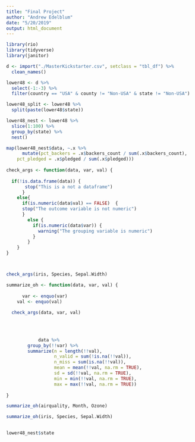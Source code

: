```yaml
---
title: "Final Project"
author: "Andrew Edelblum"
date: "5/20/2019"
output: html_document
---
```


```r
library(rio)
library(tidyverse)
library(janitor)

d <- import("./MasterKickstarter.csv", setclass = "tbl_df") %>% 
  clean_names()

lower48 <- d %>% 
  select(-1:-3) %>% 
  filter(country == "USA" & county != "Non-USA" & state != "Non-USA")     # We looked at inverse of filter to see which cases were in USA == country but were also labeled as county != Non-USA. Those cases were those that were not part of the continental US
```

```r
lower48_split <- lower48 %>% 
  split(paste(lower48$state))

lower48_nest <- lower48 %>%
  slice(1:100) %>%
  group_by(state) %>%
  nest()
```

```r
map(lower48_nest$data, ~.x %>%
      mutate(pct_backers = .x$backers_count / sum(.x$backers_count),
    pct_pledged = .x$pledged / sum(.x$pledged))) 
  
check_args <- function(data, var, val) {
  
  if(!is.data.frame(data)) {
       stop("This is a not a dataframe")
      }
    else{
      if(is.numeric(data$val) == FALSE)  {
      stop("The outcome variable is not numeric")
      }
        else {
          if(is.numeric(data$var)) {
            warning("The grouping variable is numeric")
          }
        }
    }
}



check_args(iris, Species, Sepal.Width)

summarize_oh <- function(data, var, val) {
   
      var <- enquo(var)
    val <- enquo(val)
    
  check_args(data, var, val)
  
 
    

            data %>%
        group_by(!!var) %>%
        summarize(n = length(!!val),
                  n_valid = sum(!is.na(!!val)),
                  n_miss = sum(is.na(!!val)),
                  mean = mean(!!val, na.rm = TRUE),
                  sd = sd(!!val, na.rm = TRUE),
                  min = min(!!val, na.rm = TRUE),
                  max = max(!!val, na.rm = TRUE))
          
}

summarize_oh(airquality, Month, Ozone)

summarize_oh(iris, Species, Sepal.Width)
  

lower48_nest$state
```

